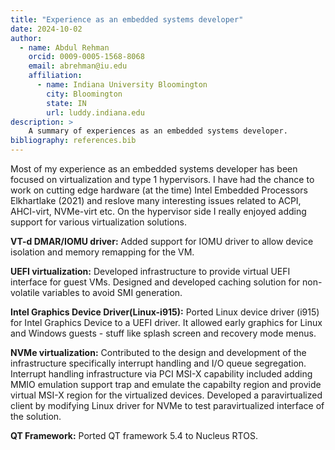 ```yaml
---
title: "Experience as an embedded systems developer"
date: 2024-10-02
author:
  - name: Abdul Rehman 
    orcid: 0009-0005-1568-8068 
    email: abrehman@iu.edu 
    affiliation:
      - name: Indiana University Bloomington 
        city: Bloomington 
        state: IN 
        url: luddy.indiana.edu 
description: >
    A summary of experiences as an embedded systems developer. 
bibliography: references.bib
---
```


Most of my experience as an embedded systems developer has been focused on virtualization 
and type 1 hypervisors. 
I have had the chance to work on cutting edge hardware (at the time) Intel Embedded Processors Elkhartlake (2021) and 
reslove many interesting issues related to ACPI, AHCI-virt, NVMe-virt etc.
On the hypervisor side I really enjoyed adding support for various virtualization solutions. 

**VT-d DMAR/IOMU driver:** Added support for IOMU driver to allow device isolation and memory remapping for the VM.  

**UEFI virtualization:** Developed infrastructure to provide virtual UEFI interface for guest VMs. 
Designed and developed caching solution for non-volatile variables to avoid SMI generation.

**Intel Graphics Device Driver(Linux-i915):** 
Ported Linux device driver (i915) for Intel Graphics Device to a UEFI driver. 
It allowed early graphics for Linux and Windows guests - stuff like splash screen and recovery mode menus. 

**NVMe virtualization:**
Contributed to the design and development of the infrastructure specifically interrupt handling and I/O queue segregation.
Interrupt handling infrastructure via PCI MSI-X capability included adding MMIO emulation support trap and 
emulate the capabilty region and provide virtual MSI-X region for the virtualized devices.
Developed a paravirtualized client by modifying Linux driver for NVMe to test paravirtualized
interface of the solution. 

**QT Framework:** Ported QT framework 5.4 to Nucleus RTOS. 


